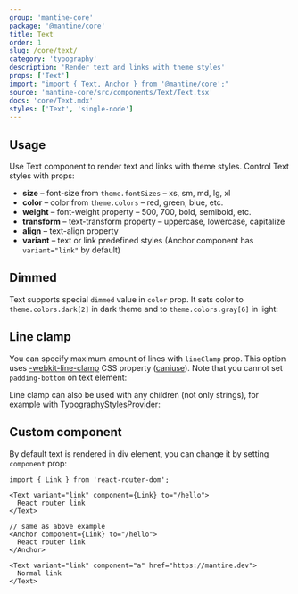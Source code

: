 ```yaml
---
group: 'mantine-core'
package: '@mantine/core'
title: Text
order: 1
slug: /core/text/
category: 'typography'
description: 'Render text and links with theme styles'
props: ['Text']
import: "import { Text, Anchor } from '@mantine/core';"
source: 'mantine-core/src/components/Text/Text.tsx'
docs: 'core/Text.mdx'
styles: ['Text', 'single-node']
---
```



## Usage

Use Text component to render text and links with theme styles. Control Text styles with props:

- **size** – font-size from `theme.fontSizes` – xs, sm, md, lg, xl
- **color** – color from `theme.colors` – red, green, blue, etc.
- **weight** – font-weight property – 500, 700, bold, semibold, etc.
- **transform** – text-transform property – uppercase, lowercase, capitalize
- **align** – text-align property
- **variant** – text or link predefined styles (Anchor component has `variant="link"` by default)

<Demo data={TextDemos.usage} />

## Dimmed

Text supports special `dimmed` value in `color` prop. It sets color to `theme.colors.dark[2]` in dark theme and to `theme.colors.gray[6]` in light:

<Demo data={TextDemos.dimmed} />

## Line clamp

You can specify maximum amount of lines with `lineClamp` prop. This option uses [-webkit-line-clamp](https://developer.mozilla.org/en-US/docs/Web/CSS/-webkit-line-clamp)
CSS property ([caniuse](https://caniuse.com/css-line-clamp)). Note that you cannot set `padding-bottom` on text element:

<Demo data={TextDemos.linesConfigurator} />

Line clamp can also be used with any children (not only strings), for example with [TypographyStylesProvider](/core/typography-styles-provider/):

<Demo data={TextDemos.lineClamp} />

## Custom component

By default text is rendered in div element, you can change it by setting `component` prop:

```tsx
import { Link } from 'react-router-dom';

<Text variant="link" component={Link} to="/hello">
  React router link
</Text>

// same as above example
<Anchor component={Link} to="/hello">
  React router link
</Anchor>

<Text variant="link" component="a" href="https://mantine.dev">
  Normal link
</Text>
```
